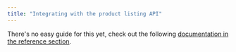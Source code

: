 ```yaml
---
title: "Integrating with the product listing API"
---
```


There's no easy guide for this yet, check out the following [documentation in the reference section](/reference/search-category-apis/category-pages).